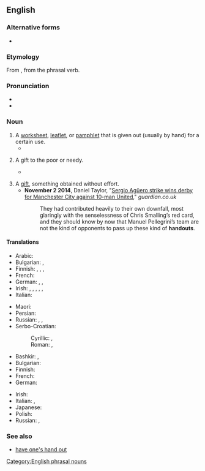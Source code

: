 {{also|hand out}}
==English==

===Alternative forms===
* {{l|en|hand-out}}

===Etymology===
From {{af|en|hand|out}}, from the phrasal verb.

===Pronunciation===
* {{IPA|en|/ˈhændaʊt/}}
* {{audio|en|LL-Q1860 (eng)-Vealhurl-handout.wav|Audio (RP)}}

===Noun===
{{en-noun}}

# A [[worksheet]], [[leaflet]], or [[pamphlet]] that is given out (usually by hand) for a certain use.
#* {{quote-book|en|title=Teaching in Social Work: An Educators' Guide to Theory and Practice|author=Jeane W. Anastas|year=2010|page=39|ISBN=023152093X|passage=Therefore, it is often recommended that the framework or outline for a lecture be provided to students on the chalkboard or in a '''handout''' so they can more easily follow the logic as the lecture progresses.}}
# {{senseid|en|a gift to the poor or needy}}A gift to the poor or needy.
#* {{quote-book|en|title=Reclaiming Value in International Development: The Moral Dimensions of Development Policy and Practice in Poor Countries|author=Chloe Schwenke|year=2009|page=1|ISBN=0313363323|passage=A woman, dressed in simple and worn clothes, holding a very young and rather dirty looking baby, was seeking a '''handout'''.}}
#: {{ux|en|It's a place to get a hand up, not a '''handout'''.}}
# A [[gift]], something obtained without effort.
#* '''November 2 2014''', Daniel Taylor, "[http://www.theguardian.com/football/2014/nov/02/manchester-city-manchester-united-premier-league-match-report Sergio Agüero strike wins derby for Manchester City against 10-man United]," ''guardian.co.uk''
#*: They had contributed heavily to their own downfall, most glaringly with the senselessness of Chris Smalling’s red card, and they should know by now that Manuel Pellegrini’s team are not the kind of opponents to pass up these kind of '''handouts'''.

====Translations====
{{trans-top|a worksheet, leaflet or pamphlet given out for a certain use}}
* Arabic: {{t|ar|نَشْرَة|f}}
* Bulgarian: {{t+|bg|брошу́ра|f}}, {{t|bg|дипля́на|f}}
* Finnish: {{t+|fi|tiedote}}, {{t|fi|mainoslehtinen}}, {{t+|fi|moniste}}, {{t+|fi|moniste}}
* French: {{t+|fr|polycopié|m}}
* German: {{t+|de|Flugblatt|n}}, {{t+|de|Zettel|m}}, {{t+|de|Handreichung|f}}
* Irish: {{t+|ga|bileog|f}}, {{t|ga|bileog eolais|f}}, {{t|ga|bileoigín|m}}, {{t|ga|dáileán|m}}, {{t|ga|glacán bileog|m}}, {{t|ga|bileog faisnéise|f}}
* Italian: {{t+|it|volantino|m}}
{{trans-mid}}
* Maori: {{t|mi|tohanga}}
* Persian: {{t+|fa|جزوه}}
* Russian: {{t|ru|[[разда́точный]] [[материа́л]]|m}}, {{t|ru|хэнда́ут|m}} {{qualifier|colloquial}}, {{t+|ru|памфле́т|m}}
* Serbo-Croatian:
*: Cyrillic: {{t|sh|ле̏так|m}}, {{t|sh|информативни матерѝја̄л|m}}
*: Roman: {{t+|sh|lȅtak|m}}, {{t|sh|informativni materìjāl|m}}
{{trans-bottom}}

{{trans-top|a gift to the poor or needy}}
* Bashkir: {{t|ba|хәйер}}, {{t|ba|саҙаҡа}}
* Bulgarian: {{t+|bg|милости́ня|f}}
* Finnish: {{t+|fi|almu}}
* French: {{t+|fr|aumône|f}}
* German: {{t+|de|Almosen|n}}
{{trans-mid}}
* Irish: {{t|ga|síneadh láimhe|m}}
* Italian: {{t+|it|donazione|f}}, {{t+|it|regalia|f}}
* Japanese: {{t|ja|施し物|tr=hodokoshimono}}
* Polish: {{t+|pl|zapomoga|f}}
* Russian: {{t+|ru|ми́лостыня|f}}, {{t+|ru|подая́ние|n}}
{{trans-bottom}}

===See also===
* [[have one's hand out]]

[[Category:English phrasal nouns]]